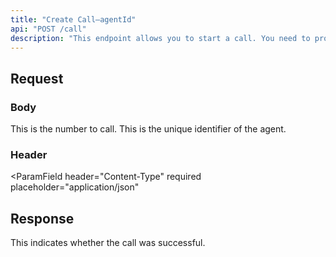 ```yaml
---
title: "Create Call—agentId"
api: "POST /call"
description: "This endpoint allows you to start a call. You need to provide a number and agentId."
---
```


## Request

### Body

<ParamField body="to" type="string" required>
  This is the number to call.
</ParamField>

<ParamField body="agentId" type="string" required>
  This is the unique identifier of the agent.
</ParamField>

### Header

<ParamField
  header="Content-Type"
  required
  placeholder="application/json"
></ParamField>

<Snippet file="authorization.header.mdx" />

## Response

<ResponseField name="status" type="string">
  This indicates whether the call was successful.
</ResponseField>
